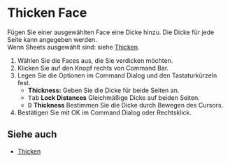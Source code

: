 
# Thicken Face

<Reference shortcut="" command="Thicken Face" button="Rechts von Command Bar" />

Fügen Sie einer ausgewählten Face eine Dicke hinzu. Die Dicke für jede Seite kann angegeben werden.<br />
Wenn Sheets ausgewählt sind: siehe [Thicken](./thicken).

1. Wählen Sie die Faces aus, die Sie verdicken möchten.
2. Klicken Sie auf den Knopf <ButtonIcon type="button-thicken" /> rechts von Command Bar.
3. Legen Sie die Optionen im Command Dialog und den Tastaturkürzeln fest.
    - **Thickness:** Geben Sie die Dicke für beide Seiten an.
    - <kbd>Tab</kbd> **Lock Distances** Gleichmäßige Dicke auf beiden Seiten.
    - <kbd>D</kbd> **Thickness** Bestimmen Sie die Dicke durch Bewegen des Cursors.
4. Bestätigen Sie mit OK im Command Dialog oder Rechtsklick.

## Siehe auch
- [Thicken](./thicken)
